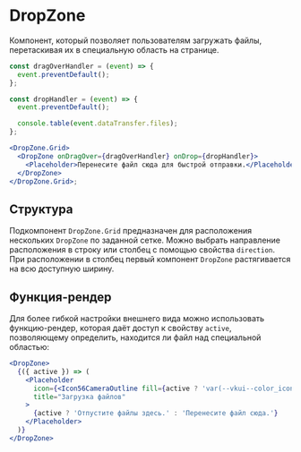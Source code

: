 <Overview>

# DropZone

Компонент, который позволяет пользователям загружать файлы, перетаскивая их в специальную область на странице.

</Overview>

```jsx
const dragOverHandler = (event) => {
  event.preventDefault();
};

const dropHandler = (event) => {
  event.preventDefault();

  console.table(event.dataTransfer.files);
};

<DropZone.Grid>
  <DropZone onDragOver={dragOverHandler} onDrop={dropHandler}>
    <Placeholder>Перенесите файл сюда для быстрой отправки.</Placeholder>
  </DropZone>
</DropZone.Grid>;
```

## Структура

Подкомпонент `DropZone.Grid` предназначен для расположения нескольких `DropZone` по заданной сетке.
Можно выбрать направление расположения в строку или столбец с помощью свойства `direction`.
При расположении в столбец первый компонент `DropZone` растягивается на всю доступную ширину.

## Функция-рендер

Для более гибкой настройки внешнего вида можно использовать функцию-рендер, которая даёт доступ к свойству `active`,
позволяющему определить, находится ли файл над специальной областью:

```jsx
<DropZone>
  {({ active }) => (
    <Placeholder
      icon={<Icon56CameraOutline fill={active ? 'var(--vkui--color_icon_accent)' : undefined} />}
      title="Загрузка файлов"
    >
      {active ? 'Отпустите файлы здесь.' : 'Перенесите файл сюда.'}
    </Placeholder>
  )}
</DropZone>
```

